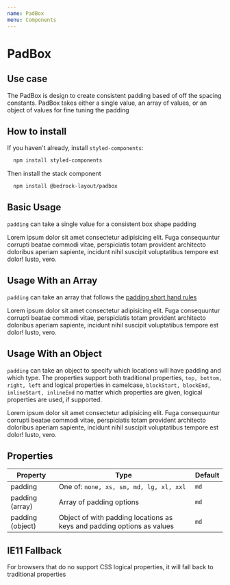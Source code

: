```yaml
---
name: PadBox
menu: Components
---
```



# PadBox

## Use case

The PadBox is design to create consistent padding based of off the spacing constants.
PadBox takes either a single value, an array of values, or an object of values for fine tuning the padding

## How to install

If you haven't already, install `styled-components`:

```bash
  npm install styled-components
```

Then install the stack component

```bash
  npm install @bedrock-layout/padbox
```

## Basic Usage

`padding` can take a single value for a consistent box shape padding

<Playground>
  <PadBox style={{border:'1px solid black'}} padding='lg'>
    Lorem ipsum dolor sit amet consectetur adipisicing elit. Fuga consequuntur
    corrupti beatae commodi vitae, perspiciatis totam provident architecto
    doloribus aperiam sapiente, incidunt nihil suscipit voluptatibus tempore est
    dolor! Iusto, vero.
  </PadBox>
</Playground>

## Usage With an Array

`padding` can take an array that follows the [padding short hand rules](https://developer.mozilla.org/en-US/docs/Web/CSS/padding)

<Playground>
  <PadBox style={{border:'1px solid black'}} padding={['lg','xs','sm','xl']}>
    Lorem ipsum dolor sit amet consectetur adipisicing elit. Fuga consequuntur
    corrupti beatae commodi vitae, perspiciatis totam provident architecto
    doloribus aperiam sapiente, incidunt nihil suscipit voluptatibus tempore est
    dolor! Iusto, vero.
  </PadBox>
</Playground>

## Usage With an Object

`padding` can take an object to specify which locations will have padding and which type. 
The properties support both traditional properties, `top, bottom, right, left` and logical properties in camelcase, `blockStart, blockEnd, inlineStart, inlineEnd`
no matter which properties are given, logical properties are used, if supported.

<Playground>
  <PadBox style={{border:'1px solid black'}} padding={{top:'lg',blockEnd:'sm'}}>
    Lorem ipsum dolor sit amet consectetur adipisicing elit. Fuga consequuntur
    corrupti beatae commodi vitae, perspiciatis totam provident architecto
    doloribus aperiam sapiente, incidunt nihil suscipit voluptatibus tempore est
    dolor! Iusto, vero.
  </PadBox>
</Playground>

## Properties

| Property         | Type                                                                    | Default |
| ---------------- | ----------------------------------------------------------------------- | ------- |
| padding          | One of: `none, xs, sm, md, lg, xl, xxl`                                 | `md`    |
| padding (array)  | Array of padding options                                                | `md`    |
| padding (object) | Object of with padding locations as keys and padding options as values  | `md`    |

## IE11 Fallback

For browsers that do no support CSS logical properties, it will fall back to traditional properties
